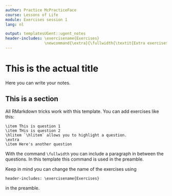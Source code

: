 ```yaml
---
author: Practice McPracticeFace
course: Lessons of Life
module: Exercises session 1
lang: nl

output: templatesUGent::ugent_notes
header-includes: \exercisename{Exercises}
                 \newcommand{\extra}{\fullwidth{\textit{Extra exercises:}}}
---
```


# This is the actual title

Here you can write your notes.

## This is a section

All RMarkdown tricks work with this template. You can add exercises like this:


```block
\item This is question 1
\item THis is question 2
\hlitem `\hlitem` allows you to highlight a question.
\extra
\item Here's another question
```

With the command `\fullwidth` you can include a paragraph in between 
the questions. In this template this command is used in the preamble.

Keep in mind you can change the name of the exercises using

```
header-includes: \exercisename{Exercises}
```
in the preamble.
